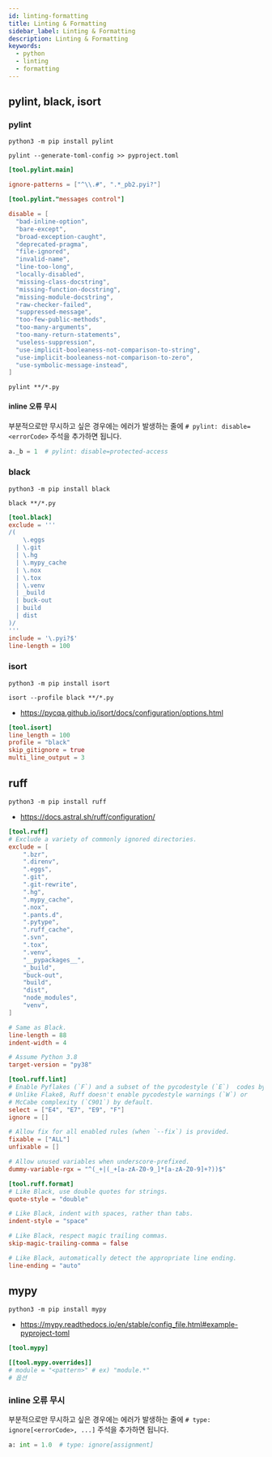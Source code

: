 ```yaml
---
id: linting-formatting
title: Linting & Formatting
sidebar_label: Linting & Formatting
description: Linting & Formatting
keywords:
  - python
  - linting
  - formatting
---
```


## pylint, black, isort

### pylint

```shell
python3 -m pip install pylint
```

```shell
pylint --generate-toml-config >> pyproject.toml
```

```toml title="pyproject.toml"
[tool.pylint.main]

ignore-patterns = ["^\\.#", ".*_pb2.pyi?"]

[tool.pylint."messages control"]

disable = [
  "bad-inline-option",
  "bare-except",
  "broad-exception-caught",
  "deprecated-pragma",
  "file-ignored",
  "invalid-name",
  "line-too-long",
  "locally-disabled",
  "missing-class-docstring",
  "missing-function-docstring",
  "missing-module-docstring",
  "raw-checker-failed",
  "suppressed-message",
  "too-few-public-methods",
  "too-many-arguments",
  "too-many-return-statements",
  "useless-suppression",
  "use-implicit-booleaness-not-comparison-to-string",
  "use-implicit-booleaness-not-comparison-to-zero",
  "use-symbolic-message-instead",
]
```

```shell
pylint **/*.py
```

#### inline 오류 무시

부분적으로만 무시하고 싶은 경우에는 에러가 발생하는 줄에 `# pylint: disable=<errorCode>` 주석을 추가하면 됩니다.

```python
a._b = 1  # pylint: disable=protected-access
```

### black

```shell
python3 -m pip install black
```

```shell
black **/*.py
```

```toml title="pyproject.toml"
[tool.black]
exclude = '''
/(
    \.eggs
  | \.git
  | \.hg
  | \.mypy_cache
  | \.nox
  | \.tox
  | \.venv
  | _build
  | buck-out
  | build
  | dist
)/
'''
include = '\.pyi?$'
line-length = 100
```

### isort

```shell
python3 -m pip install isort
```

```shell
isort --profile black **/*.py
```

- https://pycqa.github.io/isort/docs/configuration/options.html

```toml title="pyproject.toml"
[tool.isort]
line_length = 100
profile = "black"
skip_gitignore = true
multi_line_output = 3
```

## ruff

```shell
python3 -m pip install ruff
```

- https://docs.astral.sh/ruff/configuration/

```toml title="pyproject.toml"
[tool.ruff]
# Exclude a variety of commonly ignored directories.
exclude = [
    ".bzr",
    ".direnv",
    ".eggs",
    ".git",
    ".git-rewrite",
    ".hg",
    ".mypy_cache",
    ".nox",
    ".pants.d",
    ".pytype",
    ".ruff_cache",
    ".svn",
    ".tox",
    ".venv",
    "__pypackages__",
    "_build",
    "buck-out",
    "build",
    "dist",
    "node_modules",
    "venv",
]

# Same as Black.
line-length = 88
indent-width = 4

# Assume Python 3.8
target-version = "py38"

[tool.ruff.lint]
# Enable Pyflakes (`F`) and a subset of the pycodestyle (`E`)  codes by default.
# Unlike Flake8, Ruff doesn't enable pycodestyle warnings (`W`) or
# McCabe complexity (`C901`) by default.
select = ["E4", "E7", "E9", "F"]
ignore = []

# Allow fix for all enabled rules (when `--fix`) is provided.
fixable = ["ALL"]
unfixable = []

# Allow unused variables when underscore-prefixed.
dummy-variable-rgx = "^(_+|(_+[a-zA-Z0-9_]*[a-zA-Z0-9]+?))$"

[tool.ruff.format]
# Like Black, use double quotes for strings.
quote-style = "double"

# Like Black, indent with spaces, rather than tabs.
indent-style = "space"

# Like Black, respect magic trailing commas.
skip-magic-trailing-comma = false

# Like Black, automatically detect the appropriate line ending.
line-ending = "auto"
```

## mypy

```shell
python3 -m pip install mypy
```

- https://mypy.readthedocs.io/en/stable/config_file.html#example-pyproject-toml

```toml title="pyproject.toml"
[tool.mypy]

[[tool.mypy.overrides]]
# module = "<pattern>" # ex) "module.*"
# 옵션
```

### inline 오류 무시

부분적으로만 무시하고 싶은 경우에는 에러가 발생하는 줄에 `# type: ignore[<errorCode>, ...]` 주석을 추가하면 됩니다.

```python
a: int = 1.0  # type: ignore[assignment]
```
